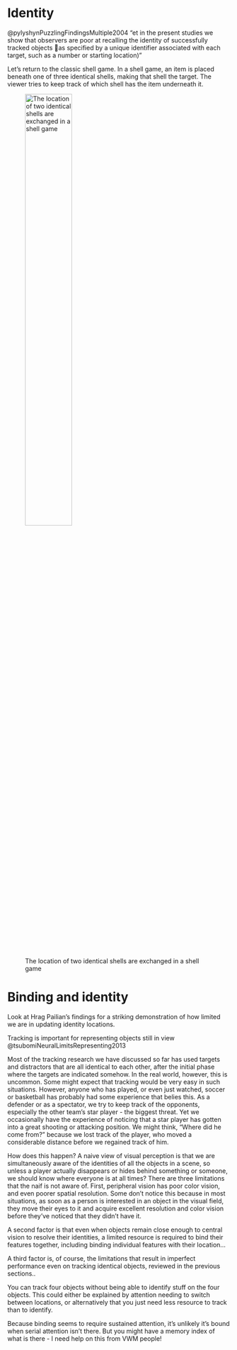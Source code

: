 # Identity

@pylyshynPuzzlingFindingsMultiple2004 "et in the present studies we show that observers are poor at recalling the identity of successfully tracked objects 􏰞as specified by a unique identifier associated with each target, such as a number or starting location)"

Let's return to the classic shell game. In a shell game, an item is placed beneath one of three identical shells, making that shell the target. The viewer tries to keep track of which shell has the item underneath it. 
 <!-- insert Conversation article text-->

![The location of two identical shells are exchanged in a shell game](imagesForRmd/shellGame.png){width=50%} 




# Binding and identity

Look at Hrag Pailian's findings for a striking demonstration of how limited we are in updating identity locations.

Tracking is important for representing objects still in view @tsubomiNeuralLimitsRepresenting2013

Most of the tracking research we have discussed so far has used targets and distractors that are all identical to each other, after the initial phase where the targets are indicated somehow. In the real world, however, this is uncommon. Some might expect that tracking would be very easy in such situations. However, anyone who has played, or even just watched, soccer or basketball has probably had some experience that belies this. As a defender or as a spectator, we try to keep track of the opponents, especially the other team's star player - the biggest threat. Yet we occasionally have the experience of noticing that a star player has gotten into a great shooting or attacking position. We might think, "Where did he come from?" because we lost track of the player, who moved a considerable distance before we regained track of him.

How does this happen? A naive view of visual perception is that we are simultaneously aware of the identities of all the objects in a scene, so unless a player actually disappears or hides behind something or someone, we should know where everyone is at all times? There are three limitations that the naif is not aware of. First, peripheral vision has poor color vision, and even poorer spatial resolution. Some don't notice this because in most situations, as soon as a person is interested in an object in the visual field, they move their eyes to it and acquire excellent resolution and color vision before they've noticed that they didn't have it. 

A second factor is that even when objects remain close enough to central vision to resolve their identities, a limited resource is required to bind their features together, including binding individual features with their location... 

A third factor is, of course, the limitations that result in imperfect performance even on tracking identical objects, reviewed in the previous sections..

You can track four objects without being able to identify stuff on the four objects. This could either be explained by attention needing to switch between locations, or alternatively that you just need less resource to track than to identify.

Because binding seems to require sustained attention, it’s unlikely it’s bound when serial attention isn’t there. But you might have a memory index of what is there - I need help on this from VWM people!

<!--  Thus, even if one would like to know where Stephen Curry is on the court at all times, one certainly can't  -->

<!-- ## Configurations and 

Most models of tracking have assumed that people track only the targets, and track them without reference to the positions of any other objects. We know from other areas of research, however, that people rapidly extract that spatial layout or configuration of the objects in a scene. Some research has indicated that configural information is also used for tracking.


Because binding seems to require sustained attention, it’s unlikely it’s bound when serial attention isn’t there. But you might have a memory index of what is there - I need help on this from VWM people!

Linares et al. ()
-->
